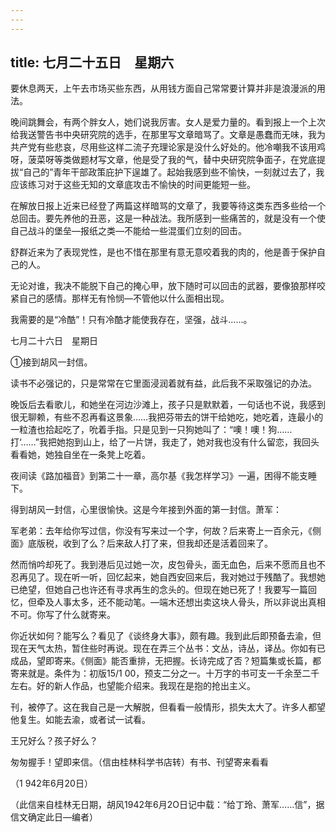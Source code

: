 ```yaml
---
---
---
```

title: 七月二十五日　星期六
---




要休息两天，上午去市场买些东西，从用钱方面自己常常要计算并非是浪漫派的用法。

晚间跳舞会，有两个胖女人，她们说我厉害。女人是爱力量的。看到报上一个上次给我送警告书中央研究院的选手，在那里写文章暗骂了。文章是愚蠢而无味，我为共产党有些悲哀，尽用些这样二流子充理论家是没什么好处的。他冷嘲我不该用鸡呀，菠菜呀等类做题材写文章，他是受了我的气，替中央研究院争面子，在党底提拔“自己的”青年干部政策庇护下逞雄了。起始我感到些不愉快，一刻就过去了，我应该练习对于这些无知的文章底攻击不愉快的时间更能短一些。

在解放日报上近来已经登了两篇这样暗骂的文章了，我要等待这类东西多些给一个总回击。要先养他的丑恶，这是一种战法。我所感到一些痛苦的，就是没有一个使自己战斗的堡垒―报纸之类―不能给一些混蛋们立刻的回击。

舒群近来为了表现党性，是也不惜在那里有意无意咬着我的肉的，他是善于保护自己的人。

无论对谁，我决不能脱下自己的掩心甲，放下随时可以回击的武器，要像狼那样咬紧自己的感情。那样无有怜悯―不管他以什么面相出现。

我需要的是“冷酷”！只有冷酷才能使我存在，坚强，战斗……。





七月二十六日　星期日


①接到胡风一封信。

读书不必强记的，只是常常在它里面浸润着就有益，此后我不采取强记的办法。

晚饭后去看歌儿，和她坐在河边沙滩上，孩子只是默默着，一句话也不说，我感到很无聊赖，有些不忍再看这景象……我把芬带去的饼干给她吃，她吃着，连最小的一粒渣也拾起吃了，吮着手指。只是见到一只狗她叫了：“噢！噢！狗……打‘……”我把她抱到山上，给了一片饼，我走了，她对我也没有什么留恋，我回头看看她，她独自坐在一条凳上吃着。

夜间读《路加福音》到第二十一章，高尔基《我怎样学习》一遍，困得不能支睡下。

得到胡风一封信，心里很愉快。这是今年接到外面的第一封信。萧军：

军老弟：去年给你写过信，你没有写来过一个字，何故？后来寄上一百余元，《侧面》底版税，收到了么？后来敌人打了来，但我却还是活着回来了。

然而悄吟却死了。我到港后见过她一次，皮包骨头，面无血色，后来不愿而且也不忍再见了。现在听一听，回忆起来，她自西安回来后，我对她过于残酷了。我想她已绝望，但她自己也许还有寻求再生的念头的。但现在她已死了！我要写一篇回忆，但牵及人事太多，还不能动笔。―端木还想出卖这块人骨头，所以非说出真相不可。你写了什么就寄来。

你近状如何？能写么？看见了《谈终身大事》，颇有趣。我到此后即预备去渝，但现在天气太热，暂住些时再说。现在在弄三个丛书：文丛，诗丛，译丛。你如有已成品，望即寄来。《侧面》能否重排，无把握。长诗完成了否？短篇集或长篇，都寄来就是。条件为：初版15/1 00，预支二分之一。十万字的书可支一千余至二千左右。好的新人作品，也望能介绍来。我现在是抱的抢出主义。

刊，被停了。这在我自己是一大解脱，但看看一般情形，损失太大了。许多人都望他复生。如能去渝，或者试一试看。

王兄好么？孩子好么？

匆匆握手！望即来信。（信由桂林科学书店转）有书、刊望寄来看看

（1 942年6月20日）

（此信来自桂林无日期，胡风1942年6月2O日记中载：“给丁玲、萧军……信”，据信文确定此日―编者）
